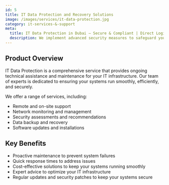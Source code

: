```yaml
---
id: 5
title: IT Data Protection and Recovery Solutions
image: /images/services/it-data-protection.jpg
category: it-services-&-support
meta:
  title: IT Data Protection in Dubai – Secure & Compliant | Direct Logic Systems
  description: We implement advanced security measures to safeguard your data, networks, and systems. From firewalls to intrusion detection, we ensure your business remains secure and compliant.
---
```


## Product Overview
IT Data Protection is a comprehensive service that provides ongoing technical assistance and maintenance for your IT infrastructure. Our team of experts is dedicated to ensuring your systems run smoothly, efficiently, and securely.

We offer a range of services, including:

- Remote and on-site support
- Network monitoring and management
- Security assessments and recommendations
- Data backup and recovery
- Software updates and installations

## Key Benefits
- Proactive maintenance to prevent system failures
- Quick response times to address issues
- Cost-effective solutions to keep your systems running smoothly
- Expert advice to optimize your IT infrastructure
- Regular updates and security patches to keep your systems secure

